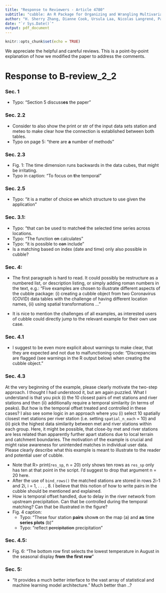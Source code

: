 ```yaml
---
title: "Response to Reviewers - Article 4780"
subtitle: "cubble: An R Package for Organizing and Wrangling Multivariate Spatio-temporal Data"
author: "H. Sherry Zhang, Dianne Cook, Ursula Laa, Nicolas Langrené, Patricia Menéndez"
date: "`r Sys.Date()`"
output: pdf_document
---
```


```r
knitr::opts_chunk$set(echo = TRUE)
```

We appreciate the helpful and careful reviews. This is a point-by-point explanation of how we modified the paper to address the comments.

# Response to B-review_2\_2

### Sec. 1
  * Typo: “Section 5 discuss**es** the paper” **\textcolor{purple}{Fixed.}**

### Sec. 2.2
  * Consider to also show the print or str of the input data sets station and meteo to make clear how the connection is established between both tables. **\textcolor{purple}{The input data are now printed.}**
  * Typo on page 5: “there are **a** number of methods” **\textcolor{purple}{Fixed.}**


### Sec. 2.3
  * Fig. 1: The time dimension runs backwards in the data cubes, that might be irritating. **\textcolor{purple}{Fixed.}**
  * Typo in caption: “To focus on **t**he temporal” **\textcolor{purple}{Fixed.}**

### Sec. 2.5
  * Typo: “it is a matter of choice ~~on~~ which structure to use given the application” **\textcolor{purple}{Fixed.}**

### Sec. 3.1: 
  * Typo: “that can be used to match~~ed~~ the selected time series across locations. **\textcolor{purple}{Fixed.}**
  * Typo: “The function ~~on~~ calculates” **\textcolor{purple}{Fixed.}**
  * Typo: “it is possible to ~~can~~ include” **\textcolor{purple}{Fixed.}**
  * Is a matching based on index (date and time) only also possible in cubble? **\textcolor{purple}{It can handle matching for any of the temporal objects on which cubble is based, see section 2.1. No changes made to the paper.}**

### Sec. 4: 
  * The first paragraph is hard to read. It could possibly be restructure as a numbered list, or description listing, or simply adding roman numbers in the text, e.g.: “Five examples are chosen to illustrate different aspects of the cubble package: (i) creating a cubble object from two Coronavirus (COVID) data tables with the challenge of having different location names, (ii) using spatial transformations ... ” **\textcolor{purple}{Done.}**
  
  * It is nice to mention the challenges of all examples, as interested users of cubble could directly jump to the relevant example for their own use case. **\textcolor{purple}{No change made, paragraph at top of section 4 should be sufficient for readers to jump to the example that is most relevant for them.}**

### Sec. 4.1
  * I suggest to be even more explicit about warnings to make clear, that they are expected and not due to malfunctioning code: “Discrepancies are flagged (see warnings in the R output below) when creating the cubble object.” **\textcolor{purple}{Done.}**

### Sec. 4.3

At the very beginning of the example, please clearly motivate the two-step approach. I thought I had understood it, but am again puzzled. What I understand is that you pick (i) the 10 closest pairs of met stations and river stations and then (ii) additionally require a temporal similarity (in terms of peaks). But how is the temporal offset treated and controlled in these cases? I also see some logic in an approach where you (i) select 10 spatially closest met stations per river station (i.e. setting `spatial_n_each` = 10) and (ii) pick the highest data similarity between met and river stations within each group. Here, it might be possible, that close-by met and river stations are less related than apparently further apart stations due to local terrain and catchment boundaries. The motivation of the example is crucial and might raise awareness for unintended matches in individual user data. Please clearly describe what this example is meant to illustrate to the reader and potential user of cubble. **\textcolor{purple}{We have clarified the text in this section to make it clearer. Yes, you are right, that searches can accommodate a broader spatial neighborhood using the spatial\_n\_group argument, and multiple matches can be accommodated using the spatial\_n\_each argument. The revised text mentions these more complicated matching possibilities.}**

  * Note that R> print(`res_sp`, n = 20) only shows ten rows as `res_sp` only has ten at that point in the script. I’d suggest to drop that argument n = 20 here. **\textcolor{purple}{Done.}**
  * After the use of `bind_rows()` the matched stations are stored in rows 2i-1 and 2i, i = 1, . . . , 8. I believe that this notion of how to write pairs in the cubble should be mentioned and explained. **\textcolor{purple}{We have expanded the text to explain the data structure of matched stations in both the list and cubble format (after the use of bind\_rows()).}**
   * How is temporal offset handled, due to delay in the river network from upstream precipitation. Can that be controlled during the temporal matching? Can that be illustrated in the figure? **\textcolor{purple}{This can be controlled by the arguemnt temporal\_window, default to 5. The figure shows 1 year worth of daily data and an offset of 5 days would be indifferentiable in the plot. }**
   * Fig. 4 caption:
      * Typo: “These four station **pairs** show**n** on the map (a) and **as** time **series plots** (b)” **\textcolor{purple}{Fixed.}**
       * Typo: “reflect ~~percipitation~~ precipitation” **\textcolor{purple}{Fixed.}**
  
### Sec. 4.5:
  * Fig. 6: “The bottom row first selects the lowest temperature in August in the seasonal display **from the first row**” **\textcolor{purple}{Fixed.}**
  
### Sec. 5:
  * “It provides a much better interface to the vast array of statistical and machine learning model architecture.” Much better than ..? **\textcolor{purple}{Paragraph has been  revised, and is now much clearer.}**